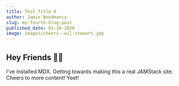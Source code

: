 ```yaml
---
title: Test Title 4
author: Jamie Woodmancy
slug: my-fourth-blog-post
published_date: 01-30-2020
image: images/cheers--wil-stewart.jpg
---
```


## Hey Friends 👋🏼

I've installed MDX. Getting towards making this a real JAMStack site. Cheers to more content! Yeet!